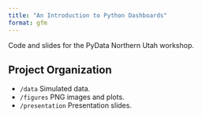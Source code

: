 ```yaml
---
title: "An Introduction to Python Dashboards"
format: gfm
---
```


Code and slides for the PyData Northern Utah workshop.

## Project Organization

- `/data` Simulated data.
- `/figures` PNG images and plots.
- `/presentation` Presentation slides.

